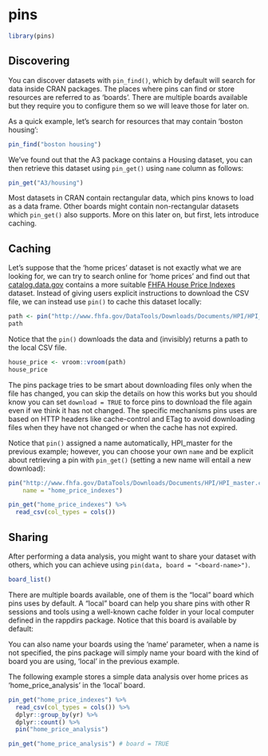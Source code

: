 
# pins

```r
library(pins)
```


## Discovering 

You can discover datasets with `pin_find()`, which by default will search for data inside CRAN packages. The places where pins can find or store resources are referred to as ‘boards’. There are multiple boards available but they require you to configure them so we will leave those for later on.

As a quick example, let’s search for resources that may contain ‘boston housing’:  

```r
pin_find("boston housing")
```

We’ve found out that the A3 package contains a Housing dataset, you can then retrieve this dataset using `pin_get()` using `name` column as follows: 

```r
pin_get("A3/housing")
```

Most datasets in CRAN contain rectangular data, which pins knows to load as a data frame. Other boards might contain non-rectangular datasets which `pin_get()` also supports. More on this later on, but first, lets introduce caching.  

## Caching

Let’s suppose that the ‘home prices’ dataset is not exactly what we are looking for, we can try to search online for ‘home prices’ and find out that [catalog.data.gov](https://catalog.data.gov/dataset) contains a more suitable [FHFA House Price Indexes](https://catalog.data.gov/dataset/fhfa-house-price-indexes-hpis) dataset. Instead of giving users explicit instructions to download the CSV file, we can instead use `pin()` to cache this dataset locally:  

```r
path <- pin("http://www.fhfa.gov/DataTools/Downloads/Documents/HPI/HPI_master.csv")
path
```

Notice that the `pin()` downloads the data and (invisibly) returns a path to the local CSV file.  

```r
house_price <- vroom::vroom(path)
house_price
```

The pins package tries to be smart about downloading files only when the file has changed, you can skip the details on how this works but you should know you can set `download = TRUE` to force pins to download the file again even if we think it has not changed. The specific mechanisms pins uses are based on HTTP headers like cache-control and ETag to avoid downloading files when they have not changed or when the cache has not expired.  

Notice that `pin()` assigned a name automatically, HPI_master for the previous example; however, you can choose your own `name` and be explicit about retrieving a pin with `pin_get()` (setting a new name will entail a new download):  


```r
pin("http://www.fhfa.gov/DataTools/Downloads/Documents/HPI/HPI_master.csv",
    name = "home_price_indexes")

pin_get("home_price_indexes") %>%
  read_csv(col_types = cols())
```

## Sharing  

After performing a data analysis, you might want to share your dataset with others, which you can achieve using `pin(data, board = "<board-name>")`.

```r
board_list() 
```

There are multiple boards available, one of them is the “local” board which pins uses by default. A “local” board can help you share pins with other R sessions and tools using a well-known cache folder in your local computer defined in the rappdirs package. Notice that this board is available by default:

You can also name your boards using the ‘name’ parameter, when a name is not specified, the pins package will simply name your board with the kind of board you are using, ‘local’ in the previous example.

The following example stores a simple data analysis over home prices as ‘home_price_analysis’ in the ‘local’ board.  

```r
pin_get("home_price_indexes") %>%
  read_csv(col_types = cols()) %>%
  dplyr::group_by(yr) %>%
  dplyr::count() %>%
  pin("home_price_analysis")
```


```r
pin_get("home_price_analysis") # board = TRUE
```

